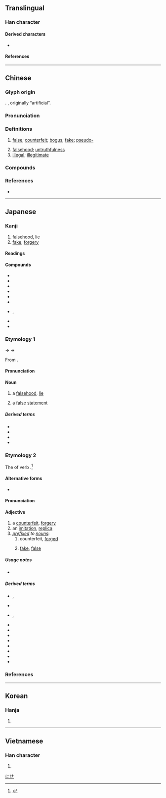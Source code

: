 {{also|伪|僞}}
{{character info}}
==Translingual==

===Han character===
{{Han char|rn=9|rad=人|as=09|sn=11|four=22227|canj=OIKF|ids=⿰亻為}}

====Derived characters====
* {{l|mul|𠼮}}

====References====
{{Han ref|kx=0112.071|dkj=00927|hdz=10195.040|uh=507D}}

----

==Chinese==
{{zh-forms|s=伪|t2=僞}}

===Glyph origin===
{{Han etym}}
{{Han simp|僞|f=爲|t=為}}. {{Han compound|亻|為|t1=man|t2=to make|ls=psc|c1=s|c2=p}}, originally “artificial”.

===Pronunciation===
{{zh-pron
|m=偽
|c=ngai6
|h=pfs=ngúi;gd=ngui3
|md=ngôi
|mn=gūi/qz,jj:ûi/xm,zz:ūi
|mn_note=gūi - literary; ûi/ūi - vernacular (俗)
|mn-t=ngui6
|w=3hhue
|mc=y
|oc=y
|cat=a,n
}}

===Definitions===
{{zh-hanzi}}

# [[false]]; [[counterfeit]]; [[bogus]]; [[fake]]; [[pseudo-]]
#: {{zh-x|虛偽|hypocritical; hypocrisy}}
#: {{zh-x|偽造|to forge; to counterfeit}}
#: {{zh-x|偽鈔|counterfeit banknote}}
#: {{zh-x|偽麻黃鹼|'''pseudo'''ephedrine}}
# [[falsehood]]; [[untruthfulness]]
# [[illegal]]; [[illegitimate]]
#: {{zh-x|偽政權|puppet government}}
#: {{zh-x|^偽--^滿洲國|Manchukuo}}
#: {{zh-x|^偽 ^北京 ^大學|the {{w|Peking University}} under the control of Chinese puppet state of the Empire of Japan}}

===Compounds===
{{zh-der|偽鈔|偽軍|偽君子|偽劣|偽麻黃鹼|偽善|偽飾|偽書|偽託|偽造|偽證|偽政府|偽譔|偽裝|偽足|偽作|虛偽|乘偽行詐|作偽|偽品|偽國|偽幣|偽政權|偽本|偽滿洲國|偽組織|偽經|偽藥|偽裝滲透|偽造文書|別裁偽體|去偽存真|情偽|真偽|真偽莫辨|矯言偽行|矯飾偽行|詐偽|邪偽|飾偽|偽科學|偽皇}}

===References===
* {{R:yue:Hanzi}}

----

==Japanese==
{{ja-kanji forms|偽|僞}}

===Kanji===
{{ja-kanji|grade=c|rs=人09|kyu=僞}}

# [[falsehood]], [[lie]]
# [[fake]], [[forgery]]

====Readings====
{{ja-readings
|goon=が<ぐわ, ぎ<ぎ<ぐゐ
|kanon=が<ぐわ, ぎ<ぎ<ぐゐ
|kanyoon=か<くわ
|kun=いつわ-り<いつは-り, いつわ-る<いつは-る, にせ-
}}

====Compounds====
{{der-top|Compounds}}
* {{ja-r|疑%似|ぎ%じ}}
* {{ja-r|偽%装|ぎ%そう}}
* {{ja-r|偽%造|ぎ%ぞう}}
* {{ja-r|偽%善|ぎ%ぜん}}
* {{ja-r|偽%名|ぎ%めい}}
* {{ja-r|偽%薬|ぎ%やく}}
* {{ja-r|虚%偽|きょ%ぎ}}, {{ja-r|虚%偽|こ%ぎ}}
* {{ja-r|詐%偽|さ%ぎ}}
* {{ja-r|真%偽|しん%ぎ}}
{{der-bottom}}

===Etymology 1===
{{ja-kanjitab|ぎ|yomi=o}}
{{IPAchar|/ŋui/}} → {{IPAchar|/ɡwi/}} → {{IPAchar|/ɡi/}}

From {{der|ja|ltc|sort=ぎ|-}} {{ltc-l|僞}}.

====Pronunciation====
{{ja-pron|y=o|ぎ|acc=1|acc_ref=DJR}}

====Noun====
{{ja-noun|ぎ}}

# a [[falsehood]], [[lie]]
#: {{syn|ja|偽り|tr=itsuwari}}
# {{lb|ja|logic|sort=き}} a [[false]] [[statement]] {{gl|usually [[base]]d without [[fact]]s}}
#: {{ant|ja|真|tr=shin|真理|tr2=shinri}}

=====Derived terms=====
{{der-top}}
* {{ja-r|偽%印|ぎ%いん}}
* {{ja-r|偽%札|ぎ%さつ}}
* {{ja-r|偽%陰%性|ぎ%いん%せい}}
* {{ja-r|偽%陽%性|ぎ%よう%せい}}
{{der-bottom}}

===Etymology 2===
{{ja-kanjitab|にせ|yomi=k}}

The {{m|ja|連用形|tr=ren'yōkei||stem or continuative form}} of verb {{m|ja|似せる|tr=niseru||[[copy]], [[imitate]], [[forge]]}}.<ref>{{R:Daijisen}}</ref>

====Alternative forms====
* {{ja-l|贋}}

====Pronunciation====
{{ja-pron|y=k|にせ|acc=0|acc_ref=DJR}}

====Adjective====
{{ja-noun|にせ|ニセ}}

# a [[counterfeit]], [[forgery]]
# an [[imitation]], [[replica]]
# ''[[prefix]]ed to [[noun]]s'':
## counterfeit, [[forge]]d
##: {{ja-usex|[[偽札|'''偽'''%札]]|'''にせ'''%さつ|'''counterfeit''' [[paper money]]|sort=にせ}}
## [[fake]], [[false]]
##: {{ja-usex|'''偽'''%[[学%生]]|'''にせ'''-%がく%せい|[[student]] with a '''false identity'''}}

=====Usage notes=====
* {{U:ja:informal|ニセ}}

=====Derived terms=====
{{der-top}}
* {{ja-r|偽アカウント|にせ-アカウント}}, {{ja-r|偽アカ|にせアカ}}
* {{ja-r|偽%印|にせ%いん}}
* {{ja-r|偽%書|にせ%がき|rom=-}}, {{ja-r|偽%書き|にせ%がき}}
* {{ja-r|偽%金|にせ%がね}}
* {{ja-r|偽%首|にせ%くび}}
* {{ja-r|偽%札|にせ%さつ}}
* {{ja-r|偽%証%文|にせ%-じょう%もん}}
* {{ja-r|偽 電%話 詐%欺|にせ でん%わ さ%ぎ}}
* {{ja-r|偽%判|にせ%-はん}}
* {{ja-r|偽%者|にせ%もの}}
* {{ja-r|偽%物|にせ%もの}}
{{der-bottom}}

===References===
<references/>

[[Category:Japanese prefixes|にせ]]

----

==Korean==

===Hanja===
{{ko-hanja|위}}

# {{rfdef|ko|sort=人09}}

----

==Vietnamese==

===Han character===
{{vi-readings|reading=[[nguỵ]]|rs=人09}}

# {{rfdef|vi|sort=人09}}